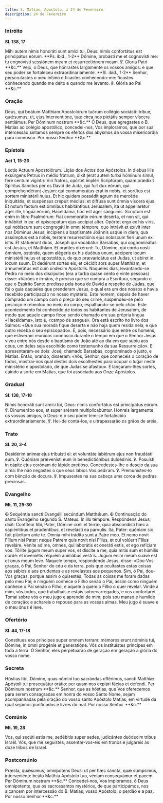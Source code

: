```yaml
---
title: S. Matias, Apóstolo, a 24 de Fevereiro
description: 24 de Fevereiro
---
```


### Intróito

**Sl. 138, 17**

<div class="side-by-side not-content">
  <span>
    Mihi autem nimis honoráti sunt amíci tui, Deus: nimis confortátus est
    principátus eórum. **Ps. ibid., 1-2** Dómine, probásti me et cognovísti me:
    tu cognovísti sessiónem meam et resurrectiónem meam. ℣. Gloria Patri **&c.**
  </span>
  <span>
    Vejo, ó Deus, que honrastes largamente os vossos amigos: e que seu poder se
    fortaleceu extraordinariamente. **Sl. ibid., 1-2** Senhor, perscrutastes o
    meu íntimo e ficastes conhecendo-me: ficastes conhecendo quando me deito e
    quando me levanto. ℣. Glória ao Pai **&c.**
  </span>
</div>

### Oração

<div class="side-by-side not-content">
  <span>
    Deus, qui beátum Matthíam Apostolórum tuórum collégio sociásti: tríbue,
    quǽsumus; ut, ejus interventióne, tuæ circa nos pietátis semper víscera
    sentiámus. Per Dóminum nostrum **&c.**
  </span>
  <span>
    Ó Deus, que agregastes o B. Matias ao colégio apostólico, concedei-nos, Vos
    imploramos, que por sua intercessão sintamos sempre os efeitos dos abysmos
    da vossa misericórdia para connosco. Por nosso Senhor **&c.**
  </span>
</div>

### Epístola

**Act 1, 15-26**

<div class="side-by-side not-content">
  <span>Léctio Actuum Apostolórum.</span>
  <span>Lição dos Actos dos Apóstolos.</span>
  <span>
    In diébus illis exsúrgens Petrus in médio fratrum, dixit (erat autem turba
    hóminum simul, fere centum vigínti): Viri fratres, opórtet impléri
    Scriptúram, quam prædíxit Spíritus Sanctus per os David de Juda, qui fuit
    dux eórum, qui comprehendérunt Jesum: qui connumerátus erat in nobis, et
    sortítus est sortem ministérii hujus. Et hic quidem possédit agrum de
    mercéde iniquitátis, et suspénsus crépuit médius: et diffúsa sunt ómnia
    víscera ejus. Et notum factum est ómnibus habitántibus Jerúsalem, ita ut
    appellarétur ager ille, lingua eórum, Hacéldama, hoc est ager sánguinis.
    Scriptum est enim in libro Psalmórum: Fiat commorátio eórum desérta, et non
    sit, qui inhábitet in ea: et episcopátum ejus accípiat alter. Opórtet ergo
    ex his viris, qui nobíscum sunt congregáti in omni témpore, quo intrávit et
    exívit inter nos Dóminus Jesus, incípiens a baptísmate Joánnis usque in
    diem, qua assúmptus est a nobis, testem resurrectiónis ejus nobíscum fíeri
    unum ex istis. Et statuérunt duos, Joseph qui vocabátur Bársabas, qui
    cognominátus est Justus, et Matthíam. Et orántes dixérunt: Tu, Dómine, qui
    corda nosti ómnium, osténde, quem elégeris ex his duóbus unum, accípere
    locum ministérii hujus et apostolátus, de quo prævaricátus est Judas, ut
    abíret in locum suum. Et dedérunt sortes eis, et cécidit sors super
    Matthíam, et annumerátus est cum úndecim Apóstolis.
  </span>
  <span>
    Naqueles dias, levantando-se Pedro no meio dos discípulos (era a turba quase
    cento e vinte pessoas) disse: «Varões e irmãos, é preciso que se cumpra a
    Escritura, segundo o que o Espírito Santo predisse pela boca de David a
    respeito de Judas, que foi o guia daqueles que prenderam Jesus, o qual era
    um dos nossos e havia recebido participação no nosso mystério. Este homem,
    depois de haver comprado um campo com o preço do seu crime, suspendeu-se
    pelo pescoço e rebentou no meio do corpo, espalhando-se pelo chão. Este
    acontecimento foi conhecido de todos os habitantes de Jerusalém, de modo que
    aquele campo ficou sendo chamado em sua própria língua «Hacéldama», isto é,
    «campo de sangue». Ora está escrito no livro dos Salmos: «Que sua morada
    fique deserta e não haja quem resida nela, e que outro receba o seu
    episcopado». É, pois, necessário que entre os homens, que estiveram reunidos
    connosco durante o tempo em que o Senhor Jesus viveu entre nós desde o
    baptismo de João até ao dia em que subiu aos céus, um deles seja escolhido
    como testemunho da sua Ressurreição». E apresentaram-se dois: José, chamado
    Barsabás, cognominado o justo, e Matias. Então, orando, disseram: «Vós,
    Senhor, que conheceis o coração de todos, mostrai-nos qual destes dois
    escolhestes para ocupar o lugar neste ministério e apostolado, de que Judas
    se afastou». E lançaram-lhes sortes, caindo a sorte em Matias, que foi
    associado aos Onze Apóstolos.
  </span>
</div>

### Gradual

**Sl. 138, 17-18**

<div class="side-by-side not-content">
  <span>
    Nimis honoráti sunt amíci tui, Deus: nimis confortátus est principatus
    eórum. ℣. Dinumerábo eos, et super arénam multiplicabúntur.
  </span>
  <span>
    Honrais largamente os vossos amigos, ó Deus: e o seu poder tem-se
    fortalecido extraordinariamente. ℣. Hei-de contá-los, e ultrapassarão os
    grãos de areia.
  </span>
</div>

### Trato

**Sl. 20, 3-4**

<div class="side-by-side not-content">
  <span>
    Desidérim ánimæ ejus tribuísti ei: et voluntáte labiórum ejus non fraudásti
    eum. ℣. Quóniam prævenísti eum in benedictiónibus dulcédinis. ℣. Posuísti in
    cápite ejus corónam de lápide pretióso.
  </span>
  <span>
    Concedestes-lhe o desejo da sua alma: lhe não negastes o que seus lábios Vos
    pediram. ℣. Premunistes-lo com bênção de doçura. ℣. Impusestes na sua cabeça
    uma coroa de pedras preciosas.
  </span>
</div>

### Evangelho

**Mt. 11, 25-30**

<div class="side-by-side not-content">
  <span>
    <span class="text-red-500">✠</span> Sequéntia sancti Evangélii secúndum
    Matthǽum.
  </span>
  <span>
    <span class="text-red-500">✠</span> Continuação do santo Evangelho segundo
    S. Mateus.
  </span>
  <span>
    In illo témpore: Respóndens Jesus, dixit: Confíteor tibi, Pater, Dómine cœli
    et terræ, quia abscondísti hæc a sapiéntibus et prudentibus, et revelásti ea
    parvulis. Ita, Pater: quóniam sic fuit plácitum ante te. Omnia mihi trádita
    sunt a Patre meo. Et nemo novit Fílium nisi Pater: neque Patrem quis novit
    nisi Fílius, et cui volúerit Fílius reveláre. Veníte ad me, omnes, qui
    laborátis et oneráti estis, et ego refíciam vos. Tóllite jugum meum super
    vos, et díscite a me, quia mitis sum et húmilis corde: et inveniétis réquiem
    animábus vestris. Jugum enim meum suáve est et onus meum leve.
  </span>
  <span>
    Naquele tempo, respondendo Jesus, disse: «Dou-Vos graças, ó Pai, Senhor do
    céu e da terra, pois que ocultastes estas coisas aos sábios e aos prudentes
    e as revelastes aos pequenos. Sim, ó Pai, dou-Vos graças, porque assim o
    quisestes. Todas as coisas me foram dadas pelo meu Pai; e ninguém conhece o
    Filho senão o Pai, assim como ninguém conhece o Pai senão o Filho, e aquele
    a quem o Filho o quer revelar. Vinde a mim, vós todos, que trabalhais e
    estais sobrecarregados, e vos confortarei. Tomai sobre vós o meu jugo e
    aprendei de mim; pois sou manso e humilde de coração; e achareis o repouso
    para as vossas almas. Meu jugo é suave e o meu ónus é leve.
  </span>
</div>

### Ofertório

**Sl. 44, 17-18**

<div class="side-by-side not-content">
  <span>
    Constítues eos príncipes super omnem terram: mémores erunt nóminis tui,
    Dómine, in omni progénie et generatióne.
  </span>
  <span>
    Vós os instituístes príncipes em toda a terra. Ó Senhor, eles perpetuarão de
    geração em geração a glória do vosso nome.
  </span>
</div>

### Secreta

<div class="side-by-side not-content">
  <span>
    Hóstias tibi, Dómine, quas nómini tuo sacrándas offérimus, sancti Matthíæ
    Apóstoli tui prosequátur orátio: per quam nos expiári fácias et deféndi. Per
    Dóminum nostrum **&c.**
  </span>
  <span>
    Senhor, que as hóstias, que Vos oferecemos para serem consagradas em honra
    do vosso Santo Nome, sejam acompanhadas pela oração do vosso santo Apóstolo
    Matias, em virtude da qual sejamos purificados e livres do mal. Por nosso
    Senhor **&c.**
  </span>
</div>

### Comúnio

**Mt. 19, 28**

<div class="side-by-side not-content">
  <span>
    Vos, qui secúti estis me, sedébitis super sedes, judicántes duódecim tribus
    Israël.
  </span>
  <span>
    Vós, que me seguistes, assentar-vos-eis em tronos e julgareis as doze tribos
    de Israel.
  </span>
</div>

### Postcomúnio

<div class="side-by-side not-content">
  <span>
    Præsta, quǽsumus, omnípotens Deus: ut per hæc sancta, quæ súmpsimus,
    interveniénte beáto Matthía Apóstolo tuo, véniam consequámur et pacem. Per
    Dóminum nostrum **&c.**
  </span>
  <span>
    Concedei-nos, Vos imploramos, ó Deus omnipotente, que os sacrossantos
    mystérios, de que participámos, nos alcancem por intercessão do B. Matias,
    vosso Apóstolo, o perdão e a paz. Por nosso Senhor **&c.**
  </span>
</div>
